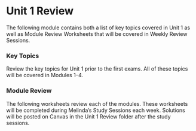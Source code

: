 # Unit 1 Review

The following module contains both a list of key topics covered in Unit 1 as well as Module Review Worksheets that will be covered in Weekly Review Sessions.

### Key Topics

Review the key topics for Unit 1 prior to the first exams.  All of these topics will be covered in Modules 1--4.

### Module Review

\setstretch{1}

The following worksheets review each of the modules.  These worksheets will be completed during Melinda's Study Sessions each week.  Solutions will be posted on Canvas in the Unit 1 Review folder after the study sessions.  



\newpage